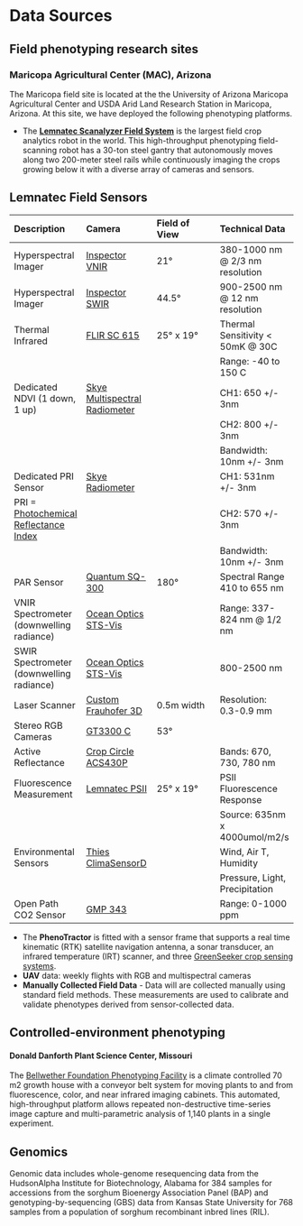 # Data Sources

## Field phenotyping research sites

### Maricopa Agricultural Center \(MAC\), Arizona

The Maricopa field site is located at the the University of Arizona Maricopa Agricultural Center and USDA Arid Land Research Station in Maricopa, Arizona. At this site, we have deployed the following phenotyping platforms.

* The [**Lemnatec Scanalyzer Field System**](http://www.lemnatec.com/products/hardware-solutions/scanalyzer-field/) is the largest field crop analytics robot in the world. This high-throughput phenotyping field-scanning robot has a 30-ton steel gantry that autonomously moves along two 200-meter steel rails while continuously imaging the crops growing below it with a diverse array of cameras and sensors.

## Lemnatec Field Sensors

| Description | Camera | Field of View | Technical Data |
| :--- | :--- | :--- | :--- |
| Hyperspectral Imager | [Inspector VNIR](http://www.headwallphotonics.com/spectral-imaging/hyperspectral/vnir) | 21° | 380-1000 nm @ 2/3 nm resolution |
| Hyperspectral Imager | [Inspector SWIR](http://www.headwallphotonics.com/spectral-imaging/hyperspectral/swir) | 44.5° | 900-2500 nm @ 12 nm resolution |
| Thermal Infrared | [FLIR SC 615](http://www.flir.com/automation/display/?id=41330) | 25° x 19° | Thermal Sensitivity &lt; 50mK @ 30C |
|  |  |  | Range: -40 to 150 C |
| Dedicated NDVI \(1 down, 1 up\) | [Skye Multispectral Radiometer](http://www.skyeinstruments.com/news-events/new-spectral-albedometers/) |  | CH1: 650 +/- 3nm |
|  |  |  | CH2: 800 +/- 3nm |
|  |  |  | Bandwidth: 10nm +/- 3nm |
| Dedicated PRI Sensor | [Skye Radiometer](http://www.skyeinstruments.com/products/light-sensors-systems/light-sensor-range/new-ndvipri-sensor/) |  | CH1: 531nm +/- 3nm |
| PRI = [Photochemical Reflectance Index](https://en.wikipedia.org/wiki/Photochemical_Reflectance_Index) |  |  | CH2: 570 +/- 3nm |
|  |  |  | Bandwidth: 10nm +/- 3nm |
| PAR Sensor | [Quantum SQ-300](http://www.apogeeinstruments.com/quantum/) | 180° | Spectral Range 410 to 655 nm |
| VNIR Spectrometer \(downwelling radiance\) | [Ocean Optics STS-Vis](http://oceanoptics.com/product/sts-vis-microspectrometer/) |  | Range: 337-824 nm @ 1/2 nm |
| SWIR Spectrometer \(downwelling radiance\) | [Ocean Optics STS-Vis](http://oceanoptics.com/product/sts-vis-microspectrometer/) |  | 800-2500 nm |
| Laser Scanner| [Custom Frauhofer 3D](http://www.ipm.fraunhofer.de/en/bu/object-shape-detection/technologies/mobile-laser-scanning.html) | 0.5m width | Resolution: 0.3-0.9 mm |
| Stereo RGB Cameras | [GT3300 C](http://www.1stvision.com/cameras/AVT/Prosilica-GT3300-B-C.html) | 53° |  |
| Active Reflectance | [Crop Circle ACS430P](http://hollandscientific.com/product/crop-circle-acs-430-active-crop-canopy-sensor/) |  | Bands: 670, 730, 780 nm |
| Fluorescence Measurement | [Lemnatec PSII](http://www.lemnatec.com/products/imaging-modules/psii-imaging/) | 25° x 19° | PSII Fluorescence Response |
|  |  |  | Source: 635nm x 4000umol/m2/s |
| Environmental Sensors | [Thies ClimaSensorD](http://www.thiesclima.com/ClimaSensorUS_e.html) |  | Wind, Air T, Humidity |
|  |  |  | Pressure, Light, Precipitation |
| Open Path CO2 Sensor | [GMP 343](http://www.vaisala.com/en/products/carbondioxide/Pages/GMP343.aspx) |  | Range: 0-1000 ppm |

* The **PhenoTractor** is fitted with a sensor frame that supports a real time kinematic \(RTK\) satellite navigation antenna, a sonar transducer,  an infrared temperature \(IRT\) scanner, and three [GreenSeeker crop sensing systems](http://www.trimble.com/agriculture/greenseeker.aspx).
* **UAV** data: weekly flights with RGB and multispectral cameras
* **Manually Collected Field Data** - Data will are collected manually using standard field methods. These measurements are used to calibrate and validate phenotypes derived from sensor-collected data.

## Controlled-environment phenotyping

#### Donald Danforth Plant Science Center, Missouri

The [Bellwether Foundation Phenotyping Facility](https://www.danforthcenter.org/scientists-research/core-technologies/phenotyping) is a climate controlled 70 m2 growth house with a conveyor belt system for moving plants to and from fluorescence, color, and near infrared imaging cabinets. This automated, high-throughput platform allows repeated non-destructive time-series image capture and multi-parametric analysis of 1,140 plants in a single experiment.

## Genomics

Genomic data includes whole-genome resequencing data from the HudsonAlpha Institute for Biotechnology, Alabama for 384 samples for accessions from the sorghum Bioenergy Association Panel \(BAP\) and genotyping-by-sequencing \(GBS\) data from Kansas State University for 768 samples from a population of sorghum recombinant inbred lines \(RIL\).

